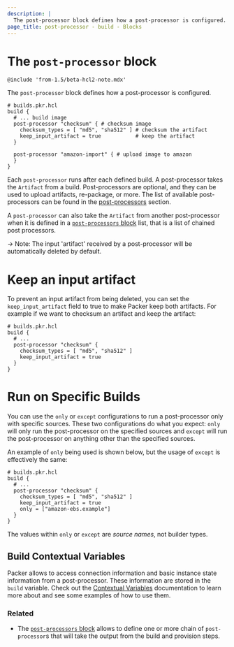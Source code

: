 ```yaml
---
description: |
  The post-processor block defines how a post-processor is configured.
page_title: post-processor - build - Blocks
---
```


# The `post-processor` block

`@include 'from-1.5/beta-hcl2-note.mdx'`

The `post-processor` block defines how a post-processor is configured.

```hcl
# builds.pkr.hcl
build {
  # ... build image
  post-processor "checksum" { # checksum image
    checksum_types = [ "md5", "sha512" ] # checksum the artifact
    keep_input_artifact = true           # keep the artifact
  }

  post-processor "amazon-import" { # upload image to amazon
  }
}
```

Each `post-processor` runs after each defined build. A post-processor takes the
`Artifact` from a build. Post-processors are optional, and they can be used to
upload artifacts, re-package, or more. The list of available post-processors
can be found in the [post-processors](/docs/post-processors) section.

A `post-processor` can also take the `Artifact` from another post-processor
when it is defined in a [`post-processors`
block](/docs/templates/hcl_templates/blocks/build/post-processor) list, that is a list of
chained post processors.

-> Note: The input 'artifact' received by a post-processor will be automatically
deleted by default.

# Keep an input artifact

To prevent an input artifact from being deleted, you can set the
`keep_input_artifact` field to true to make Packer keep both artifacts. For
example if we want to checksum an artifact and keep the artifact:

```hcl
# builds.pkr.hcl
build {
  # ...
  post-processor "checksum" {
    checksum_types = [ "md5", "sha512" ]
    keep_input_artifact = true
  }
}
```

# Run on Specific Builds

You can use the `only` or `except` configurations to run a post-processor only
with specific sources. These two configurations do what you expect: `only` will
only run the post-processor on the specified sources and `except` will run the
post-processor on anything other than the specified sources.

An example of `only` being used is shown below, but the usage of `except` is
effectively the same:

```hcl
# builds.pkr.hcl
build {
  # ...
  post-processor "checksum" {
    checksum_types = [ "md5", "sha512" ]
    keep_input_artifact = true
    only = ["amazon-ebs.example"]
  }
}
```

The values within `only` or `except` are _source names_, not builder types.

## Build Contextual Variables

Packer allows to access connection information and basic instance state
information from a post-processor. These information are stored in the `build`
variable. Check out the [Contextual
Variables](/docs/templates/hcl_templates/contextual-variables) documentation to learn more
about and see some examples of how to use them.

### Related

- The [`post-processors` block](/docs/templates/hcl_templates/blocks/build/post-processors)
  allows to define one or more chain of `post-processor`s that will take the
  output from the build and provision steps.

